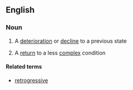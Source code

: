==English==
===Noun===
{{en-noun}}
# A [[deterioration]] or [[decline]] to a previous state
#{{biology}} A [[return]] to a less [[complex]] condition
====Related terms====
*[[retrogressive]]
